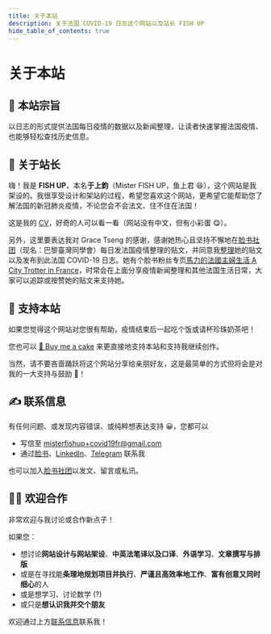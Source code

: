 ```yaml
---
title: 关于本站
description: 关于法国 COVID-19 日志这个网站以及站长 FISH UP
hide_table_of_contents: true
---
```


<h1 className="pages--h1">关于本站</h1>

<h2 className="pages--h2" id="objective">
  🎯 本站宗旨
</h2>

以日志的形式提供法国每日疫情的数据以及新闻整理，让读者快速掌握法国疫情、也能够轻松查找历史信息。

<h2 className="pages--h2" id="about-me">
  🌱 关于站长
</h2>

嗨！我是 **FISH UP**，本名**于上鈞**（Mister FISH UP，鱼上君 😆），这个网站是我架设的。我很享受设计和架站的过程，希望您喜欢这个网站，更希望它能帮助您了解法国的新冠肺炎疫情，不论您会不会法文、住不住在法国！

这是我的 [CV](https://cv.misterfishup.com/)，好奇的人可以看一看（网站没有中文，但有小彩蛋 😋）。

另外，这里要表达我对 Grace Tseng 的感谢，感谢她热心且坚持不懈地在[脸书社团](https://www.facebook.com/groups/279746385504501)（现名：巴黎臺灣同學會）每日发法国疫情整理的贴文，并同意我[整理](/digest/content-and-format-specification)她的贴文以及发布到此法国 COVID-19 日志。她有个脸书粉丝专页[馬力的法國主婦生活 A City Trotter in France](https://www.facebook.com/citytrotterfrance)，时常会在上面分享疫情新闻整理和其他法国生活日常，大家可以追踪或按赞她的贴文来支持她。

<h2 className="pages--h2" id="support-this-website">
  🤗 支持本站
</h2>

如果您觉得这个网站对您很有帮助，疫情结束后一起吃个饭或请杯珍珠奶茶吧！

您也可以 [🍰 Buy me a cake](https://www.buymeacoffee.com/misterfishup) 来更直接地支持本站和支持我继续创作。

当然，请不要吝啬踊跃将这个网站分享给亲朋好友，这是最简单的方式但将会是对我的一大支持与鼓励 💪！

<h2 className="pages--h2" id="contact">
  ✍️ 联系信息
</h2>

有任何问题、或发现内容错误、或纯粹想表达支持 😀，您都可以

- 写信至 [misterfishup+covid19fr@gmail.com](mailto:misterfishup+covid19fr@gmail.com)
- 通过[脸书](https://www.facebook.com/profile.php?id=100000697055529)、[LinkedIn](https://www.linkedin.com/in/shang-chun-yu/)、[Telegram](https://t.me/fish_up) 联系我

也可以加入[脸书社团](https://www.facebook.com/groups/279746385504501 "巴黎臺灣同學會")以发文、留言或私讯。

<h2 className="pages--h2" id="collaboration">
  👋🏼 欢迎合作
</h2>

非常欢迎与我讨论或合作新点子！

如果您：

- 想讨论**网站设计与网站架设**、**中英法笔译以及口译**、**外语学习**、**文章撰写与排版**
- 或是在寻找能**条理地规划项目并执行**、**严谨且高效率地工作**、**富有创意又同时细心**的人
- 或是想学习、讨论数学 (?)
- 或只是**想认识我并交个朋友**

欢迎通过上方[联系信息](#contact)联系我！
